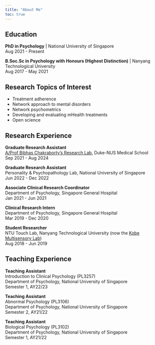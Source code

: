 ```yaml
---
title: "About Me"
toc: true
---
```


## Education

**PhD in Psychology** \| National University of Singapore\
Aug 2021 - Present

**B.Soc.Sc in Psychology with Honours (Highest Distinction)** \| Nanyang Technological University\
Aug 2017 - May 2021

## Research Topics of Interest

-   Treatment adherence
-   Network approach to mental disorders
-   Network psychometrics
-   Developing and evaluating mHealth treatments
-   Open science

## Research Experience

**Graduate Research Assistant**\
[A/Prof Bibhas Chakraborty's Research Lab](https://blog.nus.edu.sg/bibhas/), Duke-NUS Medical School\
Sep 2021 - Aug 2024

**Graduate Research Assistant**\
Personality & Psychopathology Lab, National University of Singapore\
Jun 2022 - Dec 2022

**Associate Clinical Research Coordinator**\
Department of Psychology, Singapore General Hospital\
Jan 2021 - Jun 2021

**Clinical Research Intern**\
Department of Psychology, Singapore General Hospital\
Mar 2019 - Dec 2020

**Student Researcher**\
NTU Touch Lab, Nanyang Technological University (now the [Kobe Multisensory Lab](https://touchlab.mystrikingly.com/))\
Aug 2018 - Jun 2019

## Teaching Experience

**Teaching Assistant**\
Introduction to Clinical Psychology (PL3257)\
Department of Psychology, National University of Singapore\
Semester 1, AY22/23

**Teaching Assistant**\
Abnormal Psychology (PL3106)\
Department of Psychology, National University of Singapore\
Semester 2, AY21/22

**Teaching Assistant**\
Biological Psychology (PL3102)\
Department of Psychology, National University of Singapore\
Semester 1, AY21/22
